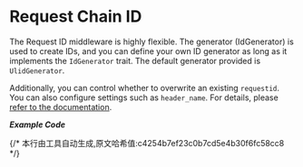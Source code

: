 # Request Chain ID


The Request ID middleware is highly flexible. The generator (IdGenerator) is used to create IDs, and you can define your own ID generator as long as it implements the `IdGenerator` trait. The default generator provided is `UlidGenerator`.

Additionally, you can control whether to overwrite an existing `requestid`. You can also configure settings such as `header_name`. For details, please [refer to the documentation](https://docs.rs/salvo_extra/latest/salvo_extra/request_id/index.html).

_**Example Code**_

<Tabs>
  <Tab label="main.rs">
    <RequestIdMainCode/>
  </Tab>
  <Tab label="Cargo.toml">
    <RequestIdCargoCode/>
  </Tab>
</Tabs>
{/* 本行由工具自动生成,原文哈希值:c4254b7ef23c0b7cd5e4b30f6fc58cc8 */}